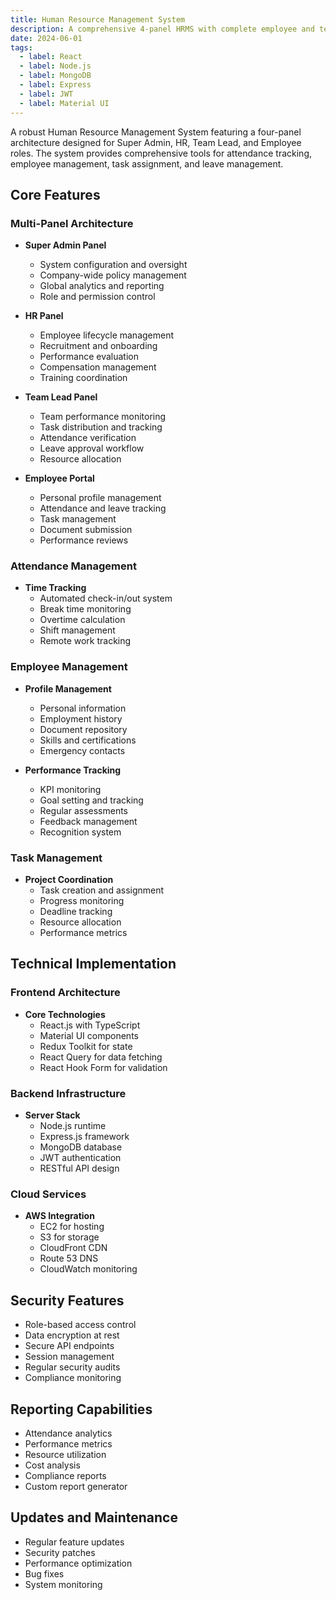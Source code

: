 ```yaml
---
title: Human Resource Management System
description: A comprehensive 4-panel HRMS with complete employee and team management capabilities
date: 2024-06-01
tags:
  - label: React
  - label: Node.js
  - label: MongoDB
  - label: Express
  - label: JWT
  - label: Material UI
---
```


A robust Human Resource Management System featuring a four-panel architecture designed for Super Admin, HR, Team Lead, and Employee roles. The system provides comprehensive tools for attendance tracking, employee management, task assignment, and leave management.

## Core Features

### Multi-Panel Architecture
- **Super Admin Panel**
  - System configuration and oversight
  - Company-wide policy management
  - Global analytics and reporting
  - Role and permission control

- **HR Panel**
  - Employee lifecycle management
  - Recruitment and onboarding
  - Performance evaluation
  - Compensation management
  - Training coordination

- **Team Lead Panel**
  - Team performance monitoring
  - Task distribution and tracking
  - Attendance verification
  - Leave approval workflow
  - Resource allocation

- **Employee Portal**
  - Personal profile management
  - Attendance and leave tracking
  - Task management
  - Document submission
  - Performance reviews

### Attendance Management
- **Time Tracking**
  - Automated check-in/out system
  - Break time monitoring
  - Overtime calculation
  - Shift management
  - Remote work tracking

### Employee Management
- **Profile Management**
  - Personal information
  - Employment history
  - Document repository
  - Skills and certifications
  - Emergency contacts

- **Performance Tracking**
  - KPI monitoring
  - Goal setting and tracking
  - Regular assessments
  - Feedback management
  - Recognition system

### Task Management
- **Project Coordination**
  - Task creation and assignment
  - Progress monitoring
  - Deadline tracking
  - Resource allocation
  - Performance metrics

## Technical Implementation

### Frontend Architecture
- **Core Technologies**
  - React.js with TypeScript
  - Material UI components
  - Redux Toolkit for state
  - React Query for data fetching
  - React Hook Form for validation

### Backend Infrastructure
- **Server Stack**
  - Node.js runtime
  - Express.js framework
  - MongoDB database
  - JWT authentication
  - RESTful API design

### Cloud Services
- **AWS Integration**
  - EC2 for hosting
  - S3 for storage
  - CloudFront CDN
  - Route 53 DNS
  - CloudWatch monitoring

## Security Features
- Role-based access control
- Data encryption at rest
- Secure API endpoints
- Session management
- Regular security audits
- Compliance monitoring

## Reporting Capabilities
- Attendance analytics
- Performance metrics
- Resource utilization
- Cost analysis
- Compliance reports
- Custom report generator

## Updates and Maintenance
- Regular feature updates
- Security patches
- Performance optimization
- Bug fixes
- System monitoring